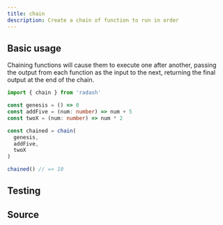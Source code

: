 ```yaml
---
title: chain
description: Create a chain of function to run in order
---
```



## Basic usage

Chaining functions will cause them to execute one after another, passing the output from each function as the input to the next, returning the final output at the end of the chain.

```ts
import { chain } from 'radash'

const genesis = () => 0
const addFive = (num: number) => num + 5
const twoX = (num: number) => num * 2

const chained = chain(
  genesis,
  addFive,
  twoX
)

chained() // => 10
```


## Testing

<TestingLinkAndPreview module="curry" func="chain" />

## Source

<SourceLinkAndPreview module="curry" func="chain" />
